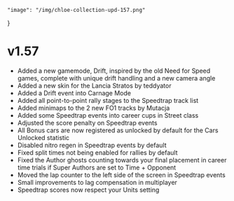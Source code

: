     "image": "/img/chloe-collection-upd-157.png"
}

# v1.57

- Added a new gamemode, Drift, inspired by the old Need for Speed games, complete with unique drift handling and a new camera angle
- Added a new skin for the Lancia Stratos by teddyator
- Added a Drift event into Carnage Mode
- Added all point-to-point rally stages to the Speedtrap track list
- Added minimaps to the 2 new FO1 tracks by Mutacja
- Added some Speedtrap events into career cups in Street class
- Adjusted the score penalty on Speedtrap events
- All Bonus cars are now registered as unlocked by default for the Cars Unlocked statistic
- Disabled nitro regen in Speedtrap events by default
- Fixed split times not being enabled for rallies by default
- Fixed the Author ghosts counting towards your final placement in career time trials if Super Authors are set to Time + Opponent
- Moved the lap counter to the left side of the screen in Speedtrap events
- Small improvements to lag compensation in multiplayer
- Speedtrap scores now respect your Units setting